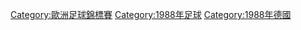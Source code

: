 {{Portal|足球|欧洲}}
{{Commons category|UEFA Euro 1988}}

[[Category:歐洲足球錦標賽|Category:歐洲足球錦標賽]]
[[Category:1988年足球|Category:1988年足球]]
[[Category:1988年德國|Category:1988年德國]]